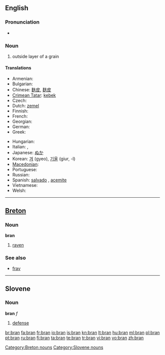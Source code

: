 {{also|brân}}
==English==
{{wikipedia}}

===Pronunciation===
* {{rhymes|æn}}

===Noun===
{{en-noun|-}}

# outside layer of a grain

====Translations====
{{trans-top|outside layer of a grain}}
* Armenian: {{t-|hy|թեփ|tr=t’ep’}}
* Bulgarian: {{t|bg|трици|p}}
* Chinese: [[麩皮]], [[麸皮]]
* [[Crimean Tatar]]: [[kebek]]
* Czech: {{t-|cs|otruby|f|p}}
* Dutch: [[zemel]] {{m}}
* Finnish: {{t+|fi|lese}}
* French: {{t+|fr|son|m}}
* Georgian: {{tø|ka|ქატო|tr=kʻato|sc=Geor}}
* German: {{t+|de|Kleie|f}}
* Greek: {{t+|el|πίτουρο|n}}
{{trans-mid}}
* Hungarian: {{t+|hu|korpa}}
* Italian: {{t+|it|crusca|f}}, {{t-|it|semola|f}}
* Japanese: [[ぬか]]
* Korean: [[겨]] (gyeo), [[기울]] (giur, -l)
* [[Macedonian]]: {{t|mk|трица|f|tr=tríca}}
* Portuguese: {{t+|pt|farelo|m}}
* Russian: {{t|ru|отруби|f|p|tr=ótrubi}}
* Spanish: [[salvado]] {{m}}, [[acemite]] {{italbrac|archaic}}
* Vietnamese: {{t+|vi|cám|xs=Vietnamese}}
* Welsh: {{t|cy|eisin|p|xs=Welsh}}
{{trans-bottom}}

{{anagrams:en/abnr}}
----

==[[Breton]]==

===Noun===
'''bran''' {{m}}

# [[raven]]

===See also===
* [[frav]] {{m}}

[[Category:Breton nouns]]

----

==Slovene==

===Noun===
'''bran''' ''f''

# [[defense]]

[[Category:Slovene nouns]]

[[br:bran]]
[[fa:bran]]
[[fr:bran]]
[[io:bran]]
[[is:bran]]
[[kn:bran]]
[[lt:bran]]
[[hu:bran]]
[[ml:bran]]
[[pl:bran]]
[[pt:bran]]
[[ru:bran]]
[[fi:bran]]
[[ta:bran]]
[[te:bran]]
[[tr:bran]]
[[vi:bran]]
[[vo:bran]]
[[zh:bran]]